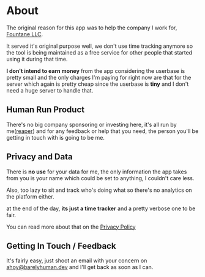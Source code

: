 # About

The original reason for this app was to help the company I work for,
[Fountane LLC](https://fountane.com).

It served it's original purpose well, we don't use time tracking anymore so the
tool is being maintained as a free service for other people that started using
it during that time.

**I don't intend to earn money** from the app considering the userbase is pretty
small and the only charges I'm paying for right now are that for the server
which again is pretty cheap since the userbase is **tiny** and I don't need a
huge server to handle that.

## Human Run Product

There's no big company sponsoring or investing here, it's all run by
me([reaper](https://reaper.is)) and for any feedback or help that you need, the
person you'll be getting in touch with is going to be me.

## Privacy and Data

There is **no use** for your data for me, the only information the app takes
from you is your name which could be set to anything, I couldn't care less.

Also, too lazy to sit and track who's doing what so there's no analytics on the
platform either.

at the end of the day, **its just a time tracker** and a pretty verbose one to
be fair.

You can read more about that on the [Privacy Policy](/legal/privacy-policy)

## Getting In Touch / Feedback

It's fairly easy, just shoot an email with your concern on
[ahoy@barelyhuman.dev](mailto:ahoy@barelyhuman.dev) and I'll get back as soon as
I can.
